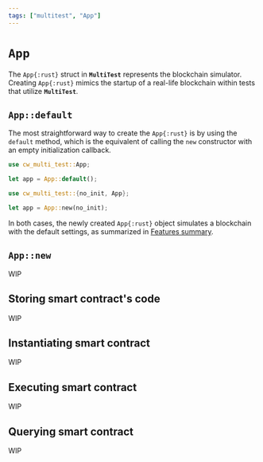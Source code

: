 ```yaml
---
tags: ["multitest", "App"]
---
```


# `App`

The `App{:rust}` struct in **`MultiTest`** represents the blockchain simulator. Creating
`App{:rust}` mimics the startup of a real-life blockchain within tests that utilize **`MultiTest`**.

## `App::default`

The most straightforward way to create the `App{:rust}` is by using the `default` method, which is
the equivalent of calling the `new` constructor with an empty initialization callback.

```rust showLineNumbers copy /default/
use cw_multi_test::App;

let app = App::default();
```

```rust showLineNumbers copy /new/
use cw_multi_test::{no_init, App};

let app = App::new(no_init);
```

In both cases, the newly created `App{:rust}` object simulates a blockchain with the default
settings, as summarized in [Features summary](features#features-summary).

## `App::new`

WIP

## Storing smart contract's code

WIP

## Instantiating smart contract

WIP

## Executing smart contract

WIP

## Querying smart contract

WIP
